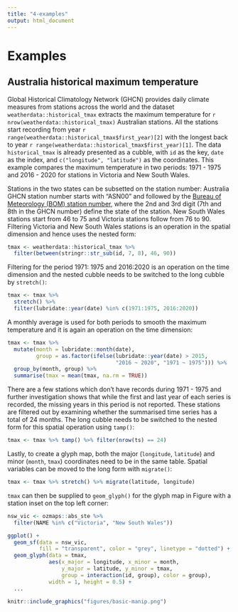```yaml
---
title: "4-examples"
output: html_document
---
```


# Examples

## Australia historical maximum temperature

Global Historical Climatology Network (GHCN) provides daily climate measures from stations across the world and the dataset `weatherdata::historical_tmax` extracts the maximum temperature for `r nrow(weatherdata::historical_tmax)` Australian stations. All the stations start recording from year `r range(weatherdata::historical_tmax$first_year)[2]` with the longest back to year `r range(weatherdata::historical_tmax$first_year)[1]`. The data `historical_tmax` is already presented as a cubble, with `id` as the key, `date` as the index, and `c("longitude", "latitude")` as the coordinates. This example compares the maximum temperature in two periods: 1971 - 1975 and 2016 - 2020 for stations in Victoria and New South Wales.

Stations in the two states can be subsetted on the station number: Australia GHCN station number starts with "ASN00" and followed by the [Bureau of Meteorology (BOM) station number](http://www.bom.gov.au/climate/cdo/about/site-num.shtml), where the 2nd and 3rd digit (7th and 8th in the GHCN number) define the state of the station. New South Wales stations start from 46 to 75 and Victoria stations follow from 76 to 90. Filtering Victoria and New South Wales stations is an operation in the spatial dimension and hence uses the nested form: 

```r
tmax <- weatherdata::historical_tmax %>%
  filter(between(stringr::str_sub(id, 7, 8), 46, 90))
```

Filtering for the period 1971: 1975 and 2016:2020 is an operation on the time dimension and the nested cubble needs to be switched to the long cubble by `stretch()`: 

```r
tmax <- tmax %>% 
  stretch() %>%
  filter(lubridate::year(date) %in% c(1971:1975, 2016:2020)) 
```

A monthly average is used for both periods to smooth the maximum temperature and it is again an operation on the time dimension:

```r
tmax <- tmax %>%
  mutate(month = lubridate::month(date), 
         group = as.factor(ifelse(lubridate::year(date) > 2015, 
                                  "2016 ~ 2020", "1971 ~ 1975"))) %>%
  group_by(month, group) %>%
  summarise(tmax = mean(tmax, na.rm = TRUE))
```  

There are a few stations which don't have records during 1971 - 1975 and further investigation shows that while the first and last year of each series is recorded, the missing years in this period is not reported. These stations are filtered out by examining whether the summarised time series has a total of 24 months. The long cubble needs to be switched to the nested form for this spatial operation using `tamp()`:

```r
tmax <- tmax %>% tamp() %>% filter(nrow(ts) == 24) 
```

Lastly, to create a glyph map, both the major (`longitude`, `latitude`) and minor (`month`, `tmax`) coordinates need to be in the same table. Spatial variables can be moved to the long form with `migrate()`:

```r
tmax <- tmax %>% stretch() %>% migrate(latitude, longitude)
```

`tmax` can then be supplied to `geom_glyph()` for the glyph map in Figure \ref{fig:basic-manip} with a station inset on the top left corner:

```r
nsw_vic <- ozmaps::abs_ste %>% 
  filter(NAME %in% c("Victoria", "New South Wales"))

ggplot() + 
  geom_sf(data = nsw_vic, 
          fill = "transparent", color = "grey", linetype = "dotted") + 
  geom_glyph(data = tmax, 
             aes(x_major = longitude, x_minor = month, 
                 y_major = latitude, y_minor = tmax,
                 group = interaction(id, group), color = group),
             width = 1, height = 0.5) +
  ...
```

```r
knitr::include_graphics("figures/basic-manip.png")
```



